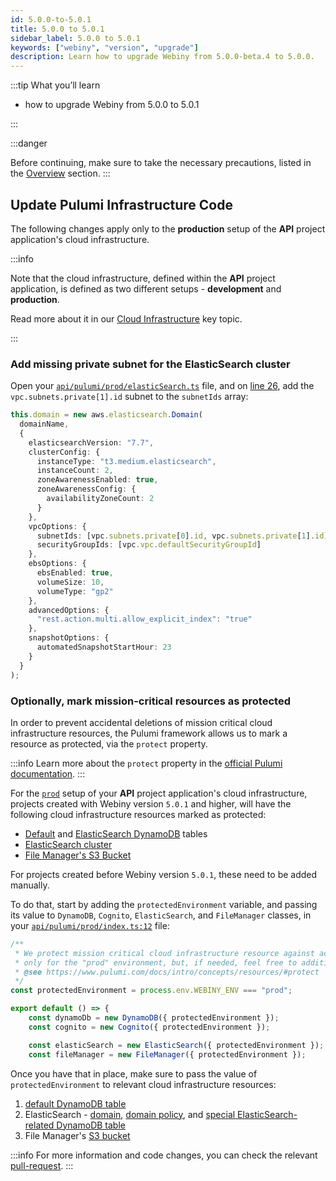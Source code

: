 ```yaml
---
id: 5.0.0-to-5.0.1
title: 5.0.0 to 5.0.1
sidebar_label: 5.0.0 to 5.0.1
keywords: ["webiny", "version", "upgrade"]
description: Learn how to upgrade Webiny from 5.0.0-beta.4 to 5.0.0.
---
```



:::tip What you’ll learn

- how to upgrade Webiny from 5.0.0 to 5.0.1

:::

:::danger

Before continuing, make sure to take the necessary precautions, listed in the [Overview](/docs/how-to-guides/upgrade-webiny/overview#-precaution-measures) section.
:::

## Update Pulumi Infrastructure Code

The following changes apply only to the **production** setup of the **API** project application's cloud infrastructure.

:::info

Note that the cloud infrastructure, defined within the **API** project application, is defined as two different setups - **development** and **production**.

Read more about it in our [Cloud Infrastructure](/docs/key-topics/cloud-infrastructure/api/introduction#different-cloud-infrastructure-setups) key topic.

:::

### Add missing private subnet for the ElasticSearch cluster

Open your [`api/pulumi/prod/elasticSearch.ts`](https://github.com/webiny/webiny-js/blob/next/packages/cwp-template-aws/template/api/pulumi/prod/elasticSearch.ts) file, and on [line 26](https://github.com/webiny/webiny-js/blob/next/packages/cwp-template-aws/template/api/pulumi/prod/elasticSearch.ts#L26), add the `vpc.subnets.private[1].id` subnet to the `subnetIds` array:

```ts title="api/pulumi/prod/elasticSearch.ts" {14}
this.domain = new aws.elasticsearch.Domain(
  domainName,
  {
    elasticsearchVersion: "7.7",
    clusterConfig: {
      instanceType: "t3.medium.elasticsearch",
      instanceCount: 2,
      zoneAwarenessEnabled: true,
      zoneAwarenessConfig: {
        availabilityZoneCount: 2
      }
    },
    vpcOptions: {
      subnetIds: [vpc.subnets.private[0].id, vpc.subnets.private[1].id],
      securityGroupIds: [vpc.vpc.defaultSecurityGroupId]
    },
    ebsOptions: {
      ebsEnabled: true,
      volumeSize: 10,
      volumeType: "gp2"
    },
    advancedOptions: {
      "rest.action.multi.allow_explicit_index": "true"
    },
    snapshotOptions: {
      automatedSnapshotStartHour: 23
    }
  }
);
```

### Optionally, mark mission-critical resources as protected

In order to prevent accidental deletions of mission critical cloud infrastructure resources, the Pulumi framework allows us to mark a resource as protected, via the `protect` property.

:::info
Learn more about the `protect` property in the [official Pulumi documentation](https://www.pulumi.com/docs/intro/concepts/resources/#protect).
:::

For the [`prod`](https://github.com/webiny/webiny-js/tree/next/packages/cwp-template-aws/template/api/pulumi/prod) setup of your **API** project application's cloud infrastructure, projects created with Webiny version `5.0.1` and higher, will have the following cloud infrastructure resources marked as protected:

- [Default](https://github.com/webiny/webiny-js/blob/next/packages/cwp-template-aws/template/api/pulumi/prod/dynamoDb.ts#L27) and [ElasticSearch DynamoDB](https://github.com/webiny/webiny-js/blob/next/packages/cwp-template-aws/template/api/pulumi/prod/elasticSearch.ts#L84) tables
- [ElasticSearch cluster](https://github.com/webiny/webiny-js/blob/next/packages/cwp-template-aws/template/api/pulumi/prod/elasticSearch.ts#L84)
- [File Manager's S3 Bucket](https://github.com/webiny/webiny-js/blob/next/packages/cwp-template-aws/template/api/pulumi/prod/fileManager.ts#L35)

For projects created before Webiny version `5.0.1`, these need to be added manually.

To do that, start by adding the `protectedEnvironment` variable, and passing its value to `DynamoDB`, `Cognito`, `ElasticSearch`, and `FileManager` classes, in your [`api/pulumi/prod/index.ts:12`](https://github.com/webiny/webiny-js/blob/next/packages/cwp-template-aws/template/api/pulumi/prod/index.ts#L12-L24) file:

```ts title="api/pulumi/prod/index.ts:12"
/**
 * We protect mission critical cloud infrastructure resource against accidental deletion. We do this
 * only for the "prod" environment, but, if needed, feel free to additional environments.
 * @see https://www.pulumi.com/docs/intro/concepts/resources/#protect
 */
const protectedEnvironment = process.env.WEBINY_ENV === "prod";

export default () => {
    const dynamoDb = new DynamoDB({ protectedEnvironment });
    const cognito = new Cognito({ protectedEnvironment });

    const elasticSearch = new ElasticSearch({ protectedEnvironment });
    const fileManager = new FileManager({ protectedEnvironment });
```

Once you have that in place, make sure to pass the value of `protectedEnvironment` to relevant cloud infrastructure resources:

1. [default DynamoDB table](https://github.com/webiny/webiny-js/blob/next/packages/cwp-template-aws/template/api/pulumi/prod/dynamoDb.ts#L27)
2. ElasticSearch - [domain](https://github.com/webiny/webiny-js/blob/next/packages/cwp-template-aws/template/api/pulumi/prod/elasticSearch.ts#L41), [domain policy](https://github.com/webiny/webiny-js/blob/next/packages/cwp-template-aws/template/api/pulumi/prod/elasticSearch.ts#L62), and [special ElasticSearch-related DynamoDB table](https://github.com/webiny/webiny-js/blob/next/packages/cwp-template-aws/template/api/pulumi/prod/elasticSearch.ts#L84)
3. File Manager's [S3 bucket](https://github.com/webiny/webiny-js/blob/next/packages/cwp-template-aws/template/api/pulumi/prod/fileManager.ts#L35)

:::info
For more information and code changes, you can check the relevant [pull-request](https://github.com/webiny/webiny-js/pull/1500).
:::
